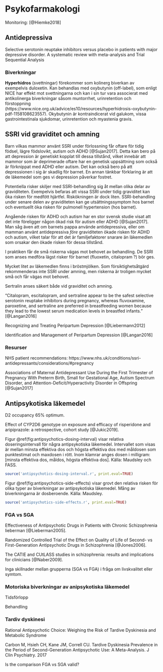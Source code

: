 # Psykofarmakologi

 Monitoring: [@Hiemke2018]

## Antidepressiva

Selective serotonin reuptake inhibitors versus placebo in patients with major depressive disorder. A systematic review with meta-analysis and Trial Sequential Analysis

### Biverkningar

**Hyperhidros** (svettningar) förekommer som kolinerg biverkan av exempelvis duloxetin. Kan behandlas med oxybutynin (off-label), som enligt NICE har effekt mot svettningarna och kan  i sin tur vara associerat med antikolinerga biverkningar såsom muntorrhet, urinretention och förstoppning (https://www.nice.org.uk/advice/es10/resources/hyperhidrosis-oxybutynin-pdf-1158108623557). Okybutynin är kontraindicerat vid galukom, vissa gastrointestinala sjukdomar, urinretention och myastenia gravis.

## SSRI vid graviditet och amning {#ssri-pregnancy}

Barn vilkas mammor använt SSRI under förlossning får oftare för tidig födsel, lägre födslovikt, autism och ADHD [@Sujan2017]. Detta kan bero på att depression är genetiskt kopplat till dessa tillstånd, vilket innebär att mammor som är deprimerade oftare har en genetisk uppsättning som också är förknippat med ADHD eller autism. Det kan också bero på att depressionen i sig är skadlig för barnet. En annan tänkbar förklaring är att de läkemedel som ges vi depression påverkar fostret.

Potentiella risker skiljer med SSRI-behandling sig åt mellan olika delar av graviditeten. Exempelvis befaras att vissa SSRI under tidig graviditet kan öka risken för medfött hjärtfel. Riskökningen är dock liten. SSRI-behandling under senare delen av graviditeten kan ge utsättningssymptom hos barnet och eventuellt öka risken för pulmonell hypertension (hos barnet). 

Angående risken för ADHD och autism har en stor svensk studie visat att det inte föreligger någon ökad risk för autism eller ADHD [@Sujan2017]. Man såg även att om barnets pappa använde antidepressiva, eller om mamman använt antidepressiva _före_ graviditeten ökade risken för ADHD och autism, vilket talar för att det är familjefaktorer snarare än läkemedlen som orsakar den ökade risken för dessa tillstånd.

I praktiken får de små riskerna vägas mot behovet av behandling. De SSRI som anses medföra lägst risker för barnet (fluoxetin, citalopram ?) bör ges.

Mycket litet av läkemedlen finns i bröstmjölken. Som försiktighetsåtgärd rekommenderas inte SSRI under amning, men riskerna är troligen mycket små och får vägas mot behovet.

Sertralin anses säkert både vid graviditet och amning.

"Citalopram, escitalopram, and sertraline appear to be the safest selective serotonin reuptake inhibitors during pregnancy, whereas fluvoxamine, paroxetine, and sertraline are preferred in breastfeeding women because they lead to the lowest serum medication levels in breastfed infants." [@Langan2016]

Recognizing and Treating Peripartum Depression [@Liebermann2012]

Identification and Management of Peripartum Depression [@Langan2016]

### Resurser

NHS patient recommendations: https://www.nhs.uk/conditions/ssri-antidepressants/considerations/#pregnancy

Associations of Maternal Antidepressant Use During the First Trimester of Pregnancy With Preterm Birth, Small for Gestational Age, Autism Spectrum Disorder, and Attention-Deficit/Hyperactivity Disorder in Offspring [@Sujan2017]

## Antipsykotiska läkemedel {#antipsychotics}

D2 occupancy 65% optimum.

Effect of CYP2D6 genotype on exposure and efficacy of risperidone and aripiprazole: a retrospective, cohort study [@Jukic2019].

Figur \@ref(fig:antipsychotics-dosing-interval) visar relativa doseringsintervall för några antipsykotiska läkemedel. Intervallet som visas är mellan minsta effektiva dos och högsta effektiva dos med måldosen som punktestimat och maxdosen i rött. Inom klamrar anges dosen i milligram: [minsta effektiva dos, måldos, högsta effektiva dos]. Källa: Maudsley och FASS.

```r

source('antipsychotics-dosing-interval.r', print.eval=TRUE)

``` 

Figur \@ref(fig:antipsychotics-side-effects) visar grovt den relativa risken för olika typer av biverkningar av antipsykotiska läkemedel. Mång av biverkningarna är dosberoende. Källa: Maudsley.

```r

source('antipsychotics-side-effects.r', print.eval=TRUE)

``` 

### FGA vs SGA

Effectiveness of Antipsychotic Drugs in Patients with Chronic Schizophrenia lieberman [@Lieberman2005].

Randomized Controlled Trial of the Effect on Quality of Life of Second- vs First-Generation Antipsychotic Drugs in Schizophrenia [@Jones2006].

The CATIE and CUtLASS studies in schizophrenia: results and implications for clinicians [@Naber2009].

Inga skillnader mellan grupperna (SGA vs FGA) i fråga om livskvalitet eller symtom.


### Motoriska biverkningar av anipsykotiska läkemedel

Tidsförlopp

Behandling


### Tardiv dyskinesi

Rational Antipsychotic Choice: Weighing the Risk of Tardive Dyskinesia and Metabolic Syndrome

Carbon M, Hsieh CH, Kane JM, Correll CU. Tardive Dyskinesia Prevalence in the Period of Second-Generation Antipsychotic Use: A Meta-Analysis. J Clin Psychiatry. 2017

Is the comparison FGA vs SGA valid?
